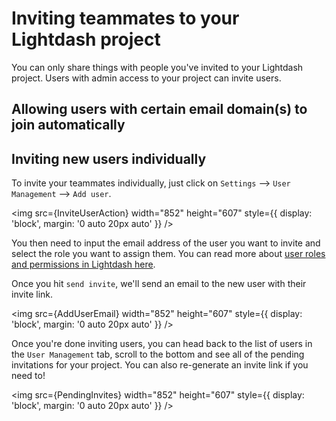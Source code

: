 
# Inviting teammates to your Lightdash project

You can only share things with people you've invited to your Lightdash project. Users with admin access to your project can invite users.

## Allowing users with certain email domain(s) to join automatically

<AllowedEmailDomains />

## Inviting new users individually

To invite your teammates individually, just click on `Settings` --> `User Management` --> `Add user`.

<img
  src={InviteUserAction}
  width="852"
  height="607"
  style={{ display: 'block', margin: '0 auto 20px auto' }}
/>

You then need to input the email address of the user you want to invite and select the role you want to assign them. You can read more about [user roles and permissions in Lightdash here](../../references/roles.mdx).

Once you hit `send invite`, we'll send an email to the new user with their invite link.

<img
  src={AddUserEmail}
  width="852"
  height="607"
  style={{ display: 'block', margin: '0 auto 20px auto' }}
/>

Once you're done inviting users, you can head back to the list of users in the `User Management` tab, scroll to the bottom and see all of the pending invitations for your project. You can also re-generate an invite link if you need to!

<img
  src={PendingInvites}
  width="852"
  height="607"
  style={{ display: 'block', margin: '0 auto 20px auto' }}
/>
